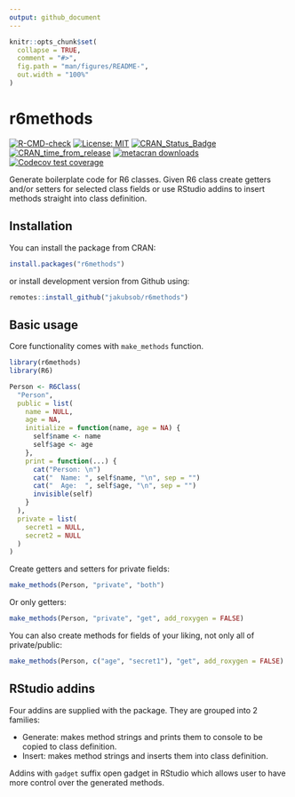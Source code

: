 ```yaml
---
output: github_document
---
```


<!-- README.md is generated from README.Rmd. Please edit that file -->

```r
knitr::opts_chunk$set(
  collapse = TRUE,
  comment = "#>",
  fig.path = "man/figures/README-",
  out.width = "100%"
)
```

# r6methods

<!-- badges: start -->
[![R-CMD-check](https://github.com/jakubsob/r6methods/workflows/R-CMD-check/badge.svg)](https://github.com/jakubsob/r6methods/actions)
[![License: MIT](https://img.shields.io/badge/License-MIT-yellow.svg)](https://opensource.org/licenses/MIT)
[![CRAN_Status_Badge](https://www.r-pkg.org/badges/version/r6methods)](https://cran.r-project.org/package=r6methods)
[![CRAN_time_from_release](https://www.r-pkg.org/badges/ago/r6methods)](https://cran.r-project.org/package=r6methods)
[![metacran downloads](https://cranlogs.r-pkg.org/badges/grand-total/r6methods)](https://cran.r-project.org/package=r6methods)
[![Codecov test coverage](https://codecov.io/gh/jakubsob/r6methods/branch/master/graph/badge.svg)](https://codecov.io/gh/jakubsob/r6methods?branch=master)
<!-- badges: end -->

Generate boilerplate code for R6 classes. Given R6 class create getters and/or setters for selected class fields or use RStudio addins to insert methods straight into class definition.

## Installation

You can install the package from CRAN:

```r
install.packages("r6methods")
```

or install development version from Github using:

```r
remotes::install_github("jakubsob/r6methods")
```

## Basic usage

Core functionality comes with `make_methods` function.

```r
library(r6methods)
library(R6)

Person <- R6Class(
  "Person", 
  public = list(
    name = NULL,
    age = NA,
    initialize = function(name, age = NA) {
      self$name <- name
      self$age <- age
    },
    print = function(...) {
      cat("Person: \n")
      cat("  Name: ", self$name, "\n", sep = "")
      cat("  Age:  ", self$age, "\n", sep = "")
      invisible(self)
    }
  ),
  private = list(
    secret1 = NULL,
    secret2 = NULL
  )
)
```

Create getters and setters for private fields:

```r
make_methods(Person, "private", "both")
```

Or only getters:

```r
make_methods(Person, "private", "get", add_roxygen = FALSE)
```

You can also create methods for fields of your liking, not only all of private/public:

```r
make_methods(Person, c("age", "secret1"), "get", add_roxygen = FALSE)
```

## RStudio addins

Four addins are supplied with the package. They are grouped into 2 families:

  - Generate: makes method strings and prints them to console to be copied to class definition. 
  - Insert: makes method strings and inserts them into class definition.
  
Addins with `gadget` suffix open gadget in RStudio which allows user to have more control over the generated methods.
